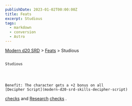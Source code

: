 ```yaml
---
publishDate: 2023-01-02T00:00:00Z
title: Feats
excerpt: Studious
tags:
  - markdown
  - conversion
  - Astro
---
```


[Modern d20 SRD](/#modernD20) >
[Feats](modern-d20-srd-feats-index) > Studious

##

    Studious




    Benefit: The character gets a +2 bonus on all
    [Decipher Script](modern-d20-srd-skills-decipher-script)

[checks](modern-d20-srd-skills-skill-basics-php#skill-check-index)
and
[Research](modern-d20-srd-skills-research)
[checks](modern-d20-srd-skills-skill-basics-php#skill-check-index)
.
